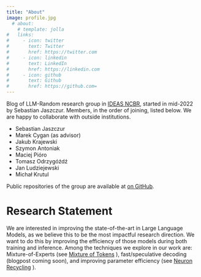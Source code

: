 ```yaml
---
title: "About"
image: profile.jpg
  # about:
    # template: jolla
#   links:
#     - icon: twitter
#       text: Twitter
#       href: https://twitter.com
#     - icon: linkedin
#       text: LinkedIn
#       href: https://linkedin.com
#     - icon: github
#       text: Github
#       href: https://github.com=
---
```


<!--
TODO:
* add twitter/linkedin handles etc.
* what is IDEAS NCBR, link
* add research statement, like https://kindly-cartoon-566.notion.site/Informal-research-statement-Piotr-Mi-o-5008a7f6f9c24e6c88a4ba35971d6196 

-->

Blog of LLM-Random research group in [IDEAS NCBR](https://ideas-ncbr.pl/en/), started in mid-2022 by Sebastian Jaszczur. Members, in the order of joining, listed below. We are happy to collaborate with outside institutions.

* Sebastian Jaszczur
* Marek Cygan (as advisor)
* Jakub Krajewski
* Szymon Antoniak
* Maciej Pióro
* Tomasz Odrzygóźdź
* Jan Ludziejewski
* Michał Krutul

Public repositories of the group are available at [on GitHub](https://github.com/llm-random/).

# Research Statement

We are interested in improving the state-of-the-art in Large Language Models, as we believe this to be the most impactful research direction. We want to do this by improving the efficiency of those models during both training and inference. Among the techniques we explore in our work are: Mixture-of-Experts (see [Mixture of Tokens](posts/mixture_of_tokens/) ), fast/speculative decoding (blogpost coming soon), and improving parameter efficiency (see [Neuron Recycling](/posts/neuron_recycling/) ).
